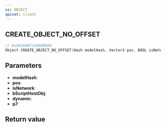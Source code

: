 ```yaml
---
ns: OBJECT
apiset: client
---
```

## CREATE_OBJECT_NO_OFFSET

```c
// 0x9A294B2138ABB884
Object CREATE_OBJECT_NO_OFFSET(Hash modelHash, Vector3 pos, BOOL isNetwork, BOOL bScriptHostObj, BOOL dynamic, BOOL p7);
```


## Parameters
* **modelHash**:
* **pos**:
* **isNetwork**:
* **bScriptHostObj**:
* **dynamic**:
* **p7**:

## Return value